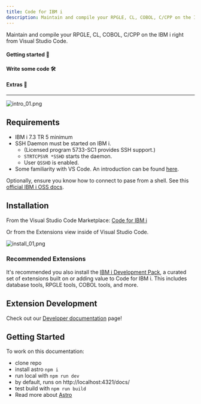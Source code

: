 ```yaml
---
title: Code for IBM i 
description: Maintain and compile your RPGLE, CL, COBOL, C/CPP on the IBM i right from Visual Studio Code
---
```



Maintain and compile your RPGLE, CL, COBOL, C/CPP on the IBM i right from Visual Studio Code.

#### Getting started 🚀

<CardGrid>
   <LinkCard title="Installing" href="#installation" description="How to get Code for IBM i" />
   <LinkCard title="Compile some code" href="/docs/developing/editing-compiling/" description="Compile your RPGLE, COBOL or CL" />
</CardGrid>

#### Write some code 🛠️

<CardGrid>
   <LinkCard title="RPGLE" href="/docs/extensions/rpgle/" description="See how VS Code can help you write modern RPGLE" />
   <LinkCard title="Db2 for IBM i" href="/docs/extensions/db2i/" description="Understand how to work with the database" />
</CardGrid>

#### Extras 👀

<CardGrid>
   <LinkCard title="Terminals" href="/docs/tips/terminals/" description="Open 5250 right from VS Code" />
   <LinkCard title="IBM i and git" href="/docs/developing/local/getting-started/" description="Want to use git with IBM i?" />
</CardGrid>

---

![intro_01.png](../../assets/intro_01.png)

## Requirements

- IBM i 7.3 TR 5 minimum
- SSH Daemon must be started on IBM i.
   - (Licensed program 5733-SC1 provides SSH support.)
   - `STRTCPSVR *SSHD` starts the daemon.
   - User `QSSHD` is enabled.
- Some familiarity with VS Code. An introduction can be found [here](https://code.visualstudio.com/docs/getstarted/introvideos)<Icon name="external" color="cyan" class="icon-inline" />.

Optionally, ensure you know how to connect to pase from a shell. See this [official IBM i OSS docs](https://ibmi-oss-docs.readthedocs.io/en/latest/user_setup/README.html#step-1-install-an-ssh-client)<Icon name="external" color="cyan" class="icon-inline" />.

## Installation

<CardGrid>

<Card>

From the Visual Studio Code Marketplace: [Code for IBM i](https://marketplace.visualstudio.com/items?itemName=HalcyonTechLtd.code-for-ibmi)<Icon name="external" color="cyan" class="icon-inline" />

Or from the Extensions view inside of Visual Studio Code.

</Card><Card>

![install_01,png](../../assets/install_01.png)

</Card></CardGrid>

### Recommended Extensions

It's recommended you also install the [IBM i Development Pack](https://marketplace.visualstudio.com/items?itemName=HalcyonTechLtd.ibm-i-development-pack)<Icon name="external" color="cyan" class="icon-inline" />, a curated set of extensions built on or adding value to Code for IBM i. This includes database tools, RPGLE tools, COBOL tools, and more.

## Extension Development

Check out our [Developer documentation](./dev/getting_started/) page!

## Getting Started

To work on this documentation:

- clone repo
- install astro ```npm i```
- run local with ```npm run dev```
- by default, runs on http://localhost:4321/docs/
- test build with ```npm run build```
- Read more about [Astro](https://starlight.astro.build/getting-started/)<Icon name="rocket" color="rebeccapurple" class="icon-inline" />
